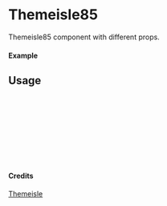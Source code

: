 
<Meta of={Themeisle85} title="Themeisle/Themeisle85" />

# Themeisle85

Themeisle85 component with different props.

#### Example

<Canvas of={Themeisle85.Primary} />

## Usage

```ts
import { Themeisle85 } from "yadl-ui";

const Example = () => {
  return (
      <Themeisle85 />
  );
};

export default Example;
```

#### Credits
[Themeisle](https://themeisle.com/illustrations)
